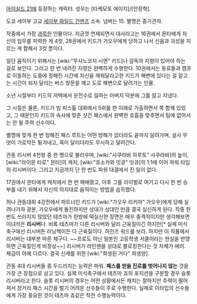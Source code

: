 [[아이실드 21]]에 등장하는 캐릭터. 성우는 [타케모토 에이지]/[안장혁].

도쿄 세이부 고교 [[세이부 와일드 건맨즈]] 소속. 넘버는 15. 별명은 중기관차.

작중에서 가장 [[과묵]]한 인물이다. 지금껏 연재되면서 대사라고는 16권에서 몬타에게 자신의 임무를 피력한 게 4컷, 28권에서 키드가 가오우에게 당하고 나서 신음과 괴성을 지르는 게 합해서 3컷 뿐이다.

일단 움직이기 위해서는 [wiki:"무샤노코지 시엔" 키드]나 감독의 지령이 있어야 하는 걸로 보인다. 그리고 한 번 내려진 지령은 완벽하게 수행한다. 10권에서는 동료들과 캠프로 이동하는 도중에 정해진 시간에 자신을 깨워달라고한 키드가 해변에 있다는 걸 알고는 시간이 되자 달리는 버스 창문을 깨고 도로 해변으로 달려가는 인물.

소년 시절부터 키드의 저택에서 운전수로 일하는 아버지 덕분에 그를 알고 지냈다.

그 시절은 물론, 키드가 빔 피스톨 대회에서 5위를 한 이래로 가출하면서 쭉 함께 있었고, 그 때문인지 키드의 속사에 맞춘 샷건 패스에서 완벽한 호흡을 맞추면서 팀에 없어서는 안 될 주력 선수이다.

별명에 맞게 한 번 정해진 패스 루트는 어떤 방해가 있더라도 끝까지 달려가며, 설사 무엇이 가로막든 튕겨내고, 혹이 달리더라도 무시하고 달려간다.

관동 리시버 4천왕 중 한 명으로 불리우며, [wiki:"사쿠라바 하루토" 사쿠라바]의 높이, [wiki:"라이몬 타로" 몬타]의 캐치, [wiki:"호소카와 잇큐" 잇큐]의 1:1에 이어 파워 타입의 리시버이다. 그리고 지금까지 단 한 번도 파워 대결에서 진 일이 없다. 

17권에서 몬타에게 캐치에서 한 번 패배했고, 이후 그를 라이벌로 여기고 다시 한 번 승부를 내기 위해서 자신의 의지대로 움직이는 방법을 습득했다.

허나 관동대회 4강전에서 파트너인 키드가 [wiki:"가오우 리키야" 가오우]에게 당해 실려나가자 광분, 가오우에게 돌진하지만 상대가 상대인 만큼 결국 실신하게 된다. 작중 한 번도 쓰러지지 않았던 테츠마가 한방에 떡실신한 장면은 매우 충격적이지만 생각해보면 이녀석은 '''리시버'''다. 비록 테츠마가 다른 리시버와 달리 근육질이긴 하지만[* 실제 미식축구에선 리시버든 러닝백이든 다 근육질이다. 하인즈 워드를 보라. 하지만 이 작품에서 리시버는 대부분 마른 체구다. ~~프로도 아닌 일본인 고등학생 서클이라는 현실을 반영하면 근육질인게 비정상~~] 리시버가 라인맨을 상대로 블로킹한다는 것 자체가 에러. 체급이 아예 다르다. 결국 신캐를 위한 [wiki:"희생된 거다" 희생양].



관동 4대 리시버들 중 두드러지는 능력은 파워. '''패스를 받을 진로를 벗어나지 않는''' 것을 가장 큰 장점으로 삼고 있다. 실제 미식축구에서 테츠마 죠의 포지션을 구분할 경우 슬롯 리시버라고 한다. 슬롯 리시버의 경우는 어떤 상황에서든 캐치는 잘하지만 주력이 떨어져서 장거리 패스 시간을 벌기 어려운 선수들이 주로 수행한다. 실제로 이타입의 선수들에게 가장 중요한 것이 테츠마 죠같은 작전 수행능력이다.


